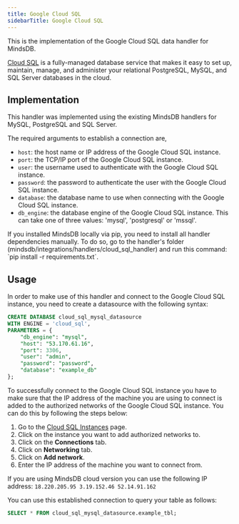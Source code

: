 ```yaml
---
title: Google Cloud SQL
sidebarTitle: Google Cloud SQL
---
```


This is the implementation of the Google Cloud SQL data handler for MindsDB.

[Cloud SQL](https://cloud.google.com/sql) is a fully-managed database service that makes it easy to set up, maintain, manage, and administer your relational PostgreSQL, MySQL, and SQL Server databases in the cloud.
## Implementation
This handler was implemented using the existing MindsDB handlers for MySQL, PostgreSQL and SQL Server.

The required arguments to establish a connection are,
* `host`: the host name or IP address of the Google Cloud SQL instance.
* `port`: the TCP/IP port of the Google Cloud SQL instance.
* `user`: the username used to authenticate with the Google Cloud SQL instance.
* `password`: the password to authenticate the user with the Google Cloud SQL instance.
* `database`: the database name to use when connecting with the Google Cloud SQL instance.
* `db_engine`: the database engine of the Google Cloud SQL instance. This can take one of three values: 'mysql', 'postgresql' or 'mssql'.


<Tip>
    If you installed MindsDB locally via pip, you need to install all handler dependencies manually. To do so, go to the
    handler's folder (mindsdb/integrations/handlers/cloud_sql_handler) and run this command: `pip install -r
    requirements.txt`.
</Tip>

## Usage

In order to make use of this handler and connect to the Google Cloud SQL instance, you need to create a datasource with the following syntax:

```sql
CREATE DATABASE cloud_sql_mysql_datasource
WITH ENGINE = 'cloud_sql',
PARAMETERS = {
    "db_engine": "mysql",
    "host": "53.170.61.16",
    "port": 3306,
    "user": "admin",
    "password": "password",
    "database": "example_db"
};
```
To successfully connect to the Google Cloud SQL instance you have to make sure that the IP address of the machine you are using to connect is added to the authorized networks of the Google Cloud SQL instance. You can do this by following the steps below:

1. Go to the [Cloud SQL Instances](https://console.cloud.google.com/sql/instances) page.
2. Click on the instance you want to add authorized networks to.
3. Click on the **Connections** tab.
4. Click on **Networking** tab.
5. Click on **Add network**.
5. Enter the IP address of the machine you want to connect from.

If you are using MindsDB cloud version you can use the following IP address: `
18.220.205.95
3.19.152.46
52.14.91.162
`

You can use this established connection to query your table as follows:

```sql
SELECT * FROM cloud_sql_mysql_datasource.example_tbl;
```

